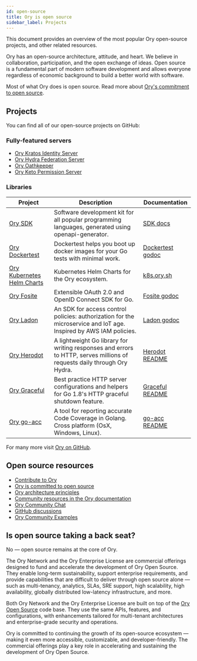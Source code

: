 ```yaml
---
id: open-source
title: Ory is open source
sidebar_label: Projects
---
```


This document provides an overview of the most popular Ory open-source projects, and other related resources.

Ory has an open-source architecture, attitude, and heart. We believe in collaboration, participation, and the open exchange of
ideas. Open source is a fundamental part of modern software development and allows everyone regardless of economic background to
build a better world with software.

Most of what Ory does is open source. Read more about [Ory's commitment to open source](./open-source/commitment.mdx).

## Projects

You can find all of our open-source projects on GitHub:

### Fully-featured servers

- [Ory Kratos Identity Server](https://github.com/ory/kratos)
- [Ory Hydra Federation Server](https://github.com/ory/hydra)
- [Ory Oathkeeper](https://github.com/ory/oathkeeper)
- [Ory Keto Permission Server](https://github.com/ory/keto)

### Libraries

| Project                                                  | Description                                                                                                             | Documentation                                                            |
| -------------------------------------------------------- | ----------------------------------------------------------------------------------------------------------------------- | ------------------------------------------------------------------------ |
| [Ory SDK](https://github.com/ory/sdk)                    | Software development kit for all popular programming languages, generated using openapi-generator.                      | [SDK docs](./sdk)                                                        |
| [Ory Dockertest](https://github.com/ory/dockertest)      | Dockertest helps you boot up docker images for your Go tests with minimal work.                                         | [Dockertest godoc](https://godoc.org/github.com/ory/dockertest)          |
| [Ory Kubernetes Helm Charts](https://github.com/ory/k8s) | Kubernetes Helm Charts for the Ory ecosystem.                                                                           | [k8s.ory.sh](https://k8s.ory.sh/helm/)                                   |
| [Ory Fosite](https://github.com/ory/fosite)              | Extensible OAuth 2.0 and OpenID Connect SDK for Go.                                                                     | [Fosite godoc](https://godoc.org/github.com/ory/fosite)                  |
| [Ory Ladon](https://github.com/ory/ladon)                | An SDK for access control policies: authorization for the microservice and IoT age. Inspired by AWS IAM policies.       | [Ladon godoc](https://godoc.org/github.com/ory/ladon)                    |
| [Ory Herodot](https://github.com/ory/herodot)            | A lightweight Go library for writing responses and errors to HTTP, serves millions of requests daily through Ory Hydra. | [Herodot README](https://github.com/ory/herodot/blob/master/README.md)   |
| [Ory Graceful](https://github.com/ory/graceful)          | Best practice HTTP server configurations and helpers for Go 1.8's HTTP graceful shutdown feature.                       | [Graceful README](https://github.com/ory/graceful/blob/master/README.md) |
| [Ory go-acc](https://github.com/ory/go-acc)              | A tool for reporting accurate Code Coverage in Golang. Cross platform (OsX, Windows, Linux).                            | [go-acc README](https://github.com/ory/go-acc/blob/master/README.md)     |

For many more visit [Ory on GitHub](https://github.com/ory).

## Open source resources

- [Contribute to Ory](./ecosystem/contributing.mdx)
- [Ory is committed to open source](./open-source/commitment.mdx)
- [Ory architecture principles](./ecosystem/software-architecture-philosophy.mdx)
- [Community resources in the Ory documentation](./ecosystem/community.mdx)
- [Ory Community Chat](https://slack.ory.sh/)
- [GitHub discussions](https://github.com/discussions?discussions_q=org%3Aory)
- [Ory Community Examples](https://github.com/ory/examples)

## Is open source taking a back seat?

No — open source remains at the core of Ory.

The Ory Network and the Ory Enterprise License are commercial offerings designed to fund and accelerate the development of Ory
Open Source. They enable long-term sustainability, support enterprise requirements, and provide capabilities that are difficult to
deliver through open source alone — such as multi-tenancy, analytics, SLAs, SRE support, high scalability, high availability,
globally distributed low-latency infrastructure, and more.

Both Ory Network and the Ory Enterprise License are built on top of the [Ory Open Source](https://github.com/ory/) code base. They
use the same APIs, features, and configurations, with enhancements tailored for multi-tenant architectures and enterprise-grade
security and operations.

Ory is committed to continuing the growth of its open-source ecosystem — making it even more accessible, customizable, and
developer-friendly. The commercial offerings play a key role in accelerating and sustaining the development of Ory Open Source.
